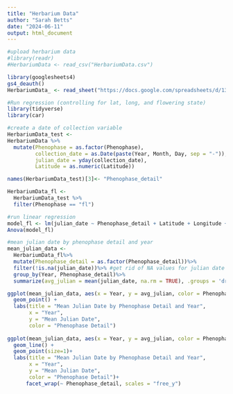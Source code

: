 ```yaml
---
title: "Herbarium Data"
author: "Sarah Betts"
date: "2024-06-11"
output: html_document
---
```


```r
#upload herbarium data
#library(readr)
#HerbariumData <- read_csv("HerbariumData.csv")

library(googlesheets4)
gs4_deauth()
HerbariumData_ <- read_sheet("https://docs.google.com/spreadsheets/d/13vqlJXSW35_sx9veANUHr0jn4caxJzPPwRhRyDKLGFo/edit#gid=0")

```


```r
#Run regression (controlling for lat, long, and flowering state)
library(tidyverse)
library(car)

#create a date of collection variable
HerbariumData_test <-
HerbariumData %>%
  mutate(Phenophase = as.factor(Phenophase),
         collection_date = as.Date(paste(Year, Month, Day, sep = "-")),
         julian_date = yday(collection_date),
         Latitude = as.numeric(Latitude))

names(HerbariumData_test)[3]<- "Phenophase_detail"

HerbariumData_fl <-
  HerbariumData_test %>%
  filter(Phenophase == "fl")

#run linear regression
model_fl <- lm(julian_date ~ Phenophase_detail + Latitude + Longitude + Year, data = HerbariumData_fl)
Anova(model_fl)

```

```r
#mean julian date by phenophase detail and year
mean_julian_data <- 
  HerbariumData_fl%>%
  mutate(Phenophase_detail = as.factor(Phenophase_detail))%>%
  filter(!is.na(julian_date))%>% #get rid of NA values for julian date
  group_by(Year, Phenophase_detail)%>%
  summarize(avg_julian = mean(julian_date, na.rm = TRUE), .groups = 'drop')

ggplot(mean_julian_data, aes(x = Year, y = avg_julian, color = Phenophase_detail)) +
  geom_point() +
  labs(title = "Mean Julian Date by Phenophase Detail and Year",
       x = "Year",
       y = "Mean Julian Date",
       color = "Phenophase Detail")
 
ggplot(mean_julian_data, aes(x = Year, y = avg_julian, color = Phenophase_detail)) +
  geom_line() +
  geom_point(size=1)+
  labs(title = "Mean Julian Date by Phenophase Detail and Year",
       x = "Year",
       y = "Mean Julian Date",
       color = "Phenophase Detail")+
      facet_wrap(~ Phenophase_detail, scales = "free_y") 

```



